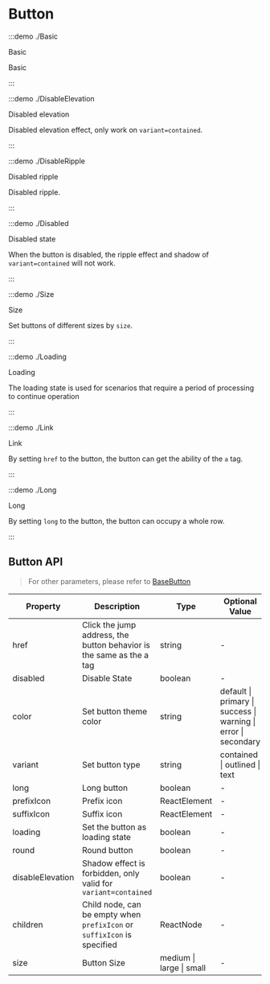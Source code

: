 # Button

:::demo ./Basic

Basic

Basic

:::

:::demo ./DisableElevation

Disabled elevation

Disabled elevation effect, only work on `variant=contained`.

:::

:::demo ./DisableRipple

Disabled ripple

Disabled ripple.

:::

:::demo ./Disabled

Disabled state

When the button is disabled, the ripple effect and shadow of `variant=contained` will not work.

:::

:::demo ./Size

Size

Set buttons of different sizes by `size`.

:::

:::demo ./Loading

Loading

The loading state is used for scenarios that require a period of processing to continue operation

:::

:::demo ./Link

Link

By setting `href` to the button, the button can get the ability of the `a` tag.

:::

:::demo ./Long

Long

By setting `long` to the button, the button can occupy a whole row.

:::

## Button API

> For other parameters, please refer to [BaseButton](/components/BaseButton)

| Property | Description | Type | Optional Value | Default | Require |
| --- | --- | --- | --- | --- | --- |
| href | Click the jump address, the button behavior is the same as the a tag | string | - | - | false |
| disabled | Disable State | boolean | - | false | false |
| color | Set button theme color | string | default &#x007c; primary &#x007c; success &#x007c; warning &#x007c; error &#x007c; secondary | default | false |
| variant | Set button type | string | contained &#x007c; outlined &#x007c; text | contained | false |
| long | Long button | boolean | - | false | false |
| prefixIcon | Prefix icon | ReactElement | - | - | false |
| suffixIcon | Suffix icon | ReactElement | - | - | false |
| loading | Set the button as loading state | boolean | - | - | false |
| round | Round button | boolean | - | - | false |
| disableElevation | Shadow effect is forbidden, only valid for `variant=contained` | boolean | - | - | false |
| children | Child node, can be empty when `prefixIcon` or `suffixIcon` is specified | ReactNode | - | - | false |
| size | Button Size | medium &#x007c; large &#x007c; small | - | middle | false |
